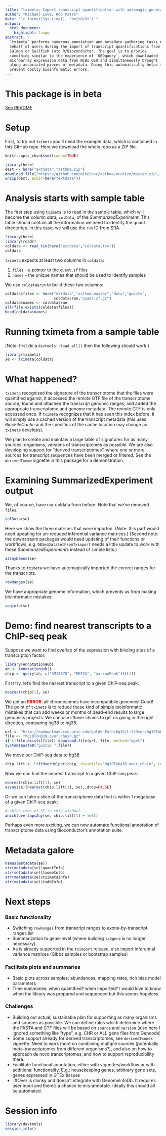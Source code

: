 ```yaml
---
title: "tximeta: Import transcript quantification with automagic generation of metadata"
author: "Michael Love, Rob Patro"
date: "`r format(Sys.time(), '%m/%d/%Y')`"
output: 
  html_document:
    highlight: tango
abstract: >
  `tximeta` performs numerous annotation and metadata gathering tasks on
  behalf of users during the import of transcript quantifications from
  Salmon or Sailfish into R/Bioconductor. The goal is to provide
  something similar to the experience of `GEOquery`, which downloaded
  microarray expression data from NCBI GEO and simultaneously brought
  along associated pieces of metadata. Doing this automatically helps to
  prevent costly bioinformatic errors. 
---
```


# This package is in beta 

[See README](https://github.com/mikelove/tximeta/blob/master/README.md)

# Setup

First, to try out `tximeta` you'll need the example data, which is
contained in this GitHub repo. Here we download the whole repo as a
ZIP file.

```r
knitr::opts_chunk$set(cache=TRUE)
```

```r
library(here)
dest <- here("extdata","asthma.zip")
download.file("https://github.com/mikelove/asthma/archive/master.zip", dest, method="wget")
unzip(dest, exdir=here("extdata"))
```

# Analysis starts with sample table

The first step using `tximeta` is to read in the sample table, which
will become the *column data*, `colData`, of the
*SummarizedExperiment*. This table should contain all the information
we need to identify the quant directories. In this case, we will use
the `run` ID from SRA.

```r
library(here)
library(readr)
coldata <- read_tsv(here("extdata","coldata.tsv"))
coldata
```

`tximeta` expects at least two columns in `coldata`: 

1. `files` - a pointer to the `quant.sf` files
2. `names` - the unique names that should be used to identify samples

We use `coldata$run` to build these two columns:

```r
coldata$files <- here("extdata","asthma-master","data","quants",
                      coldata$run,"quant.sf.gz")
coldata$names <- coldata$run
all(file.exists(coldata$files))
head(coldata$names)
```

# Running tximeta from a sample table

(Note: first do a `devtools::load_all()` then the following should work.)

```r
library(tximeta)
se <- tximeta(coldata)
```

# What happened? 

`tximeta` recognized the signature of the transcriptome
that the files were quantified against, it accessed the remote GTF
file of the transcriptome source, found and attached the transcript
genomic ranges, and added the appropriate transcriptome and genome metadata.
The remote GTF is only accessed once. If `tximeta` recognizes that it
has seen this index before, it will simply use a cached version of the
transcript metadata (this uses *BiocFileCache* and the specifics of
the cache location may change as `tximeta` develops).

We plan to create and maintain a large table of signatures for as many
sources, organisms, versions of transcriptomes as possible. We are
also developing support for "derived transcriptomes", where one or
more sources for transcript sequences have been merged or
filtered. See the `derivedTxome` vignette in this package for a
demonstration. 

# Examining SummarizedExperiment output

We, of course, have our coldata from before. Note that we've removed `files`.

```r
colData(se)
```

Here we show the three matrices that were imported. (Note: this part
would need updating for un-reduced inferential variance matrices.) 
(Second note: the downstream packages would need updating of their
functions or workflows, e.g. `DESeqDataSetFromTximport` needs a little
update to work with these *SummarizedExperiments* instead of simple lists.)

```r
assayNames(se)
```

Thanks to `tximeta` we have automagically imported the correct ranges
for the transcripts. 

```r
rowRanges(se)
```

We have appropriate genome information, which prevents us from making 
bioinformatic mistakes:

```r
seqinfo(se)
```

# Demo: find nearest transcripts to a ChIP-seq peak

Suppose we want to find overlap of the expression with binding sites
of a transcription factor:

```r
library(AnnotationHub)
ah <- AnnotationHub()
chip <- query(ah, c("GM12878", "MEF2A", "narrowPeak"))[[1]]
```

First try, let's find the nearest transcript to a given ChIP-seq peak:

```r
nearest(chip[1], se)
```

We get an <font color="red"><b>ERROR</b></font>: all chromosomes have
incompatibile genomes! Good! 
The point of `tximeta` is to reduce these kind of simple bioinformatic
mistakes that can add weeks or months of dead-end results to large
genomics projects. 
We can use liftover chains to get us going in the right direction,
comparing hg38 to hg38.

```r
url <- "http://hgdownload.cse.ucsc.edu/goldenPath/hg19/liftOver/hg19ToHg38.over.chain.gz"
file <- "hg19ToHg38.over.chain.gz"
if (!file.exists(file)) download.file(url, file, method="wget")
system(paste0("gunzip ",file))
```

We move our ChIP-seq data to hg38:

```r
chip.lift <- liftOverHelper(chip, chainfile="hg19ToHg38.over.chain", to="hg38")
```

Now we can find the nearest transcript to a given ChIP-seq peak:

```r
nearest(chip.lift[1], se)
assay(se)[nearest(chip.lift[1], se),,drop=FALSE]
```

Or we can take a slice of the transcriptome data that is within 1
megabase of a given ChIP-seq peak:

```r
# which rows of SE in this window?
which(overlapsAny(se, chip.lift[1] + 1e6))
```

Perhaps even more exciting, we can now automate functional annotation of
transcriptome data using Bioconductor's annotation suite.

# Metadata galore

```r
names(metadata(se))
str(metadata(se)$quantInfo)
str(metadata(se)$txomeInfo)
str(metadata(se)$tximetaInfo)
str(metadata(se)$txdbInfo)
```

# Next steps

### Basic functionality

* Switching `rowRanges` from transcript ranges to exons-by-transcript ranges list
* Summarization to gene-level (where building `tx2gene` is no longer necessary)
* As is already supported in the `tximport` release, also import inferential
  variance matrices (Gibbs samples or bootstrap samples)

### Facilitate plots and summaries
    
* Basic plots across samples: abundances, mapping rates, rich bias model parameters
* Time summaries: when quantified? when imported? I would love to
  know when the library was prepared and sequenced but this seems hopeless.

### Challenges

* Building out actual, sustainable plan for supporting as many
  organisms and sources as possible. We can define rules which
  determine where the FASTA and GTF files will be based on `source` and
  `version` (also here I ignored something like "type", e.g. CHR
  or ALL gene files from Gencode)
* Some support already for derived transcriptomes, see `derivedTxomes`
  vignette. Need to work more on combining multiple sources
  (potentially meta-transcriptomes from different organisms?), and
  also on how to approach de novo transcriptomes, and how to support
  reproducibility there.
* Facilitate functional annotation, either with vignettes/workflow or
  with additional functionality. E.g.: 
  housekeeping genes, arbitrary gene sets, genes expressed in GTEx tissues
* liftOver is clunky and doesn't integrate with
  GenomeInfoDb. It requires user input and there's a chance to
  mis-annotate. Ideally this should all be automated.

# Session info

```r
library(devtools)
session_info()
```
